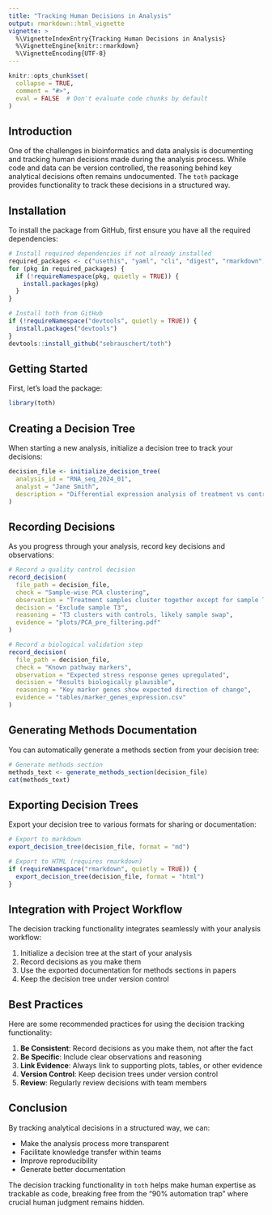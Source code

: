 ```yaml
---
title: "Tracking Human Decisions in Analysis"
output: rmarkdown::html_vignette
vignette: >
  %\VignetteIndexEntry{Tracking Human Decisions in Analysis}
  %\VignetteEngine{knitr::rmarkdown}
  %\VignetteEncoding{UTF-8}
---
```


```r
knitr::opts_chunk$set(
  collapse = TRUE,
  comment = "#>",
  eval = FALSE  # Don't evaluate code chunks by default
)
```

## Introduction

One of the challenges in bioinformatics and data analysis is documenting and tracking human decisions made during the analysis process. While code and data can be version controlled, the reasoning behind key analytical decisions often remains undocumented. The `toth` package provides functionality to track these decisions in a structured way.

## Installation

To install the package from GitHub, first ensure you have all the required dependencies:

```r
# Install required dependencies if not already installed
required_packages <- c("usethis", "yaml", "cli", "digest", "rmarkdown", "tools")
for (pkg in required_packages) {
  if (!requireNamespace(pkg, quietly = TRUE)) {
    install.packages(pkg)
  }
}

# Install toth from GitHub
if (!requireNamespace("devtools", quietly = TRUE)) {
  install.packages("devtools")
}
devtools::install_github("sebrauschert/toth")
```

## Getting Started

First, let's load the package:

```r
library(toth)
```

## Creating a Decision Tree

When starting a new analysis, initialize a decision tree to track your decisions:

```r
decision_file <- initialize_decision_tree(
  analysis_id = "RNA_seq_2024_01",
  analyst = "Jane Smith",
  description = "Differential expression analysis of treatment vs control samples"
)
```

## Recording Decisions

As you progress through your analysis, record key decisions and observations:

```r
# Record a quality control decision
record_decision(
  file_path = decision_file,
  check = "Sample-wise PCA clustering",
  observation = "Treatment samples cluster together except for sample T3",
  decision = "Exclude sample T3",
  reasoning = "T3 clusters with controls, likely sample swap",
  evidence = "plots/PCA_pre_filtering.pdf"
)

# Record a biological validation step
record_decision(
  file_path = decision_file,
  check = "Known pathway markers",
  observation = "Expected stress response genes upregulated",
  decision = "Results biologically plausible",
  reasoning = "Key marker genes show expected direction of change",
  evidence = "tables/marker_genes_expression.csv"
)
```

## Generating Methods Documentation

You can automatically generate a methods section from your decision tree:

```r
# Generate methods section
methods_text <- generate_methods_section(decision_file)
cat(methods_text)
```

## Exporting Decision Trees

Export your decision tree to various formats for sharing or documentation:

```r
# Export to markdown
export_decision_tree(decision_file, format = "md")

# Export to HTML (requires rmarkdown)
if (requireNamespace("rmarkdown", quietly = TRUE)) {
  export_decision_tree(decision_file, format = "html")
}
```

## Integration with Project Workflow

The decision tracking functionality integrates seamlessly with your analysis workflow:

1. Initialize a decision tree at the start of your analysis
2. Record decisions as you make them
3. Use the exported documentation for methods sections in papers
4. Keep the decision tree under version control

## Best Practices

Here are some recommended practices for using the decision tracking functionality:

1. **Be Consistent**: Record decisions as you make them, not after the fact
2. **Be Specific**: Include clear observations and reasoning
3. **Link Evidence**: Always link to supporting plots, tables, or other evidence
4. **Version Control**: Keep decision trees under version control
5. **Review**: Regularly review decisions with team members

## Conclusion

By tracking analytical decisions in a structured way, we can:

- Make the analysis process more transparent
- Facilitate knowledge transfer within teams
- Improve reproducibility
- Generate better documentation

The decision tracking functionality in `toth` helps make human expertise as trackable as code, breaking free from the "90% automation trap" where crucial human judgment remains hidden.
